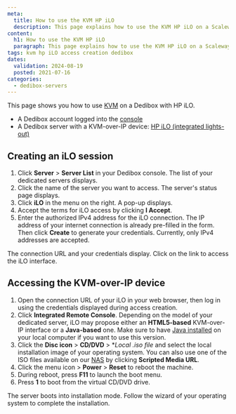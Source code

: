 ```yaml
---
meta:
  title: How to use the KVM HP iLO
  description: This page explains how to use the KVM HP iLO on a Scalewaty Dedibox
content:
  h1: How to use the KVM HP iLO
  paragraph: This page explains how to use the KVM HP iLO on a Scaleway Dedibox
tags: kvm hp iLO access creation dedibox
dates:
  validation: 2024-08-19
  posted: 2021-07-16
categories:
  - dedibox-servers
---
```


This page shows you how to use [KVM](/dedibox/kvm-over-ip/concepts/#kvm-over-ip) on a Dedibox with HP iLO.

<Macro id="requirements" />

- A Dedibox account logged into the [console](https://console.online.net)
- A Dedibox server with a KVM-over-IP device: [HP iLO (integrated lights-out)](https://www.hpe.com/us/en/servers/integrated-lights-out-ilo.html)

## Creating an iLO session

1. Click **Server** > **Server List** in your Dedibox console. The list of your dedicated servers displays.
2. Click the name of the server you want to access. The server's status page displays.
3. Click **iLO** in the menu on the right. A pop-up displays.
    <Lightbox src="scaleway_ilo.webp" alt="" />
4. Accept the terms for iLO access by clicking **I Accept**.
5. Enter the authorized IPv4 address for the iLO connection. The IP address of your internet connection is already pre-filled in the form. Then click **Create** to generate your credentials.
    <Message type="note">
      Currently, only IPv4 addresses are accepted.
    </Message>

The connection URL and your credentials display. Click on the link to access the iLO interface.

## Accessing the KVM-over-IP device

1. Open the connection URL of your iLO in your web browser, then log in using the credentials displayed during access creation.
2. Click **Integrated Remote Console**.
    <Message type="tip">
      Depending on the model of your dedicated server, iLO may propose either an **HTML5-based** KVM-over-IP interface or a **Java-based** one. Make sure to have [Java installed](https://www.java.com/en/download/help/download_options.html) on your local computer if you want to use this version.
    </Message>
3. Click the **Disc icon** > **CD/DVD** > **Local *.iso file** and select the local installation image of your operating system.
    <Message type="tip">
      You can also use one of the ISO files available on our [NAS](https://virtualmedia.online.net/) by clicking **Scripted Media URL**.
    </Message>
4. Click the menu icon > **Power** > **Reset** to reboot the machine.
5. During reboot, press **F11** to launch the boot menu.
    <Lightbox src="scaleway_ilo_boot_menu.webp" alt="" />
6. Press **1** to boot from the virtual CD/DVD drive.
    <Lightbox src="scaleway_ilo_boot_options.webp" alt="" />

The server boots into installation mode. Follow the wizard of your operating system to complete the installation.


